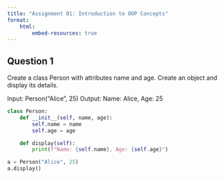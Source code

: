 ```yaml
---
title: "Assignment 01: Introduction to OOP Concepts"
format:
    html:
        embed-resources: true
---
```



## Question 1
Create a class Person with attributes name and age. Create an object and display its details.    

Input: Person("Alice", 25)
Output: Name: Alice, Age: 25

```python
class Person:
    def __init__(self, name, age):
        self.name = name
        self.age = age

    def display(self):
        print(f"Name: {self.name}, Age: {self.age}")
```

```python
a = Person("Alice", 25)
a.display()
```

